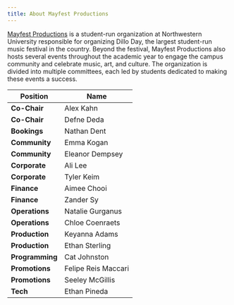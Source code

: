 ```yaml
---
title: About Mayfest Productions
---
```


[Mayfest Productions](https://www.dilloday.com/) is a student-run organization at Northwestern University responsible for organizing Dillo Day, the largest student-run music festival in the country. Beyond the festival, Mayfest Productions also hosts several events throughout the academic year to engage the campus community and celebrate music, art, and culture. The organization is divided into multiple committees, each led by students dedicated to making these events a success.

| Position        | Name                |
| --------------- | ------------------- |
| **Co-Chair**    | Alex Kahn           |
| **Co-Chair**    | Defne Deda          |
| **Bookings**    | Nathan Dent         |
| **Community**   | Emma Kogan          |
| **Community**   | Eleanor Dempsey     |
| **Corporate**   | Ali Lee             |
| **Corporate**   | Tyler Keim          |
| **Finance**     | Aimee Chooi         |
| **Finance**     | Zander Sy           |
| **Operations**  | Natalie Gurganus    |
| **Operations**  | Chloe Coenraets     |
| **Production**  | Keyanna Adams       |
| **Production**  | Ethan Sterling      |
| **Programming** | Cat Johnston        |
| **Promotions**  | Felipe Reis Maccari |
| **Promotions**  | Seeley McGillis     |
| **Tech**        | Ethan Pineda        |
